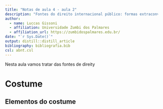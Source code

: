 ```yaml
---
title: "Notas de aula 4 - aula 2"
description: "Fontes do direito internacional público: formas extraconvencionais de expressão do direito internacional e instrumentos de interpretação e compensação"
author:
  - name: Luccas Gissoni
  - affiliation: Universidade Zumbi dos Palmares
  - affiliation_url: https://zumbidospalmares.edu.br/
date: "`r Sys.Date()`"
output: distill::distill_article
bibliography: bibliografia.bib
csl: abnt.csl
---
```


Nesta aula vamos tratar das fontes de direity

# Costume

## Elementos do costume


